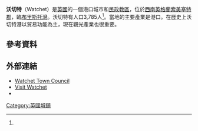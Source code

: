 {{infobox UK place|
|country=                  英格蘭
|static_image_name=             [[image:Watchet.jpg|alt=View of multiple houses with sea on the left and hills in the background.]]
|static_image_caption=    
|latitude=                 51.1795
|longitude=                -3.3242
|official_name=            Watchet
|population=               3,785
| population_ref = <ref name="popn">{{cite web|title=Statistics for Wards, LSOAs and Parishes — SUMMARY Profiles|url=http://www.somersetintelligence.org.uk/files/Somerset%20Census%20Key%20Statistics%20-%20Summary%20Profiles.xls|publisher=Somerset Intelligence|accessdate=4 January 2014|format=Excel|archive-date=2019-02-12|archive-url=https://web.archive.org/web/20190212041430/http://www.somersetintelligence.org.uk/files/Somerset%20Census%20Key%20Statistics%20-%20Summary%20Profiles.xls|dead-url=yes}}</ref>
|civil_parish=             Watchet
|shire_district=           [[West_Somerset|West Somerset]]
|shire_county=             [[索美塞特郡|索美塞特郡]]
|region=                   西南英格蘭
|constituency_westminster= [[布里奇沃特和西薩默塞特_(英國國會選區)|布里奇沃特和西薩默塞特]]
|post_town=                WATCHET
|postcode_district=        TA23
|postcode_area=            TA
|dial_code=                01984
|os_grid_reference=        ST074431
}}
'''沃切特'''（Watchet）是[[英國|英國]]的一個港口城市和[[民政教區|民政教區]]，位於[[西南英格蘭|西南英格蘭]][[索美塞特郡|索美塞特郡]]，臨[[布里斯托灣|布里斯托灣]]。沃切特有人口3,785人<ref name="popn"/>。當地的主要產業是港口。在歷史上沃切特港以貿易功能為主，現在觀光產業也很重要。
==參考資料==
{{Reflist}}
==外部連結==
{{commons category|Watchet}}
* [http://www.watchettowncouncil.org Watchet Town Council] {{Wayback|url=http://www.watchettowncouncil.org/ |date=20210309133401 }}
* [http://www.visit-watchet.co.uk/About.htm Visit Watchet] {{Wayback|url=http://www.visit-watchet.co.uk/About.htm |date=20201124234919 }}
* {{dmoz|/Regional/Europe/United_Kingdom/England/Somerset/Watchet/|Watchet}}
[[Category:英國城鎮|Category:英國城鎮]]